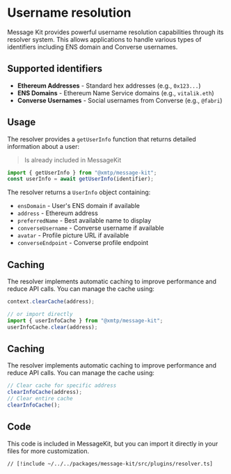 # Username resolution

Message Kit provides powerful username resolution capabilities through its resolver system. This allows applications to handle various types of identifiers including ENS domain and Converse usernames.

## Supported identifiers

- **Ethereum Addresses** - Standard hex addresses (e.g., `0x123...`)
- **ENS Domains** - Ethereum Name Service domains (e.g., `vitalik.eth`)
- **Converse Usernames** - Social usernames from Converse (e.g., `@fabri`)

## Usage

The resolver provides a `getUserInfo` function that returns detailed information about a user:

> Is already included in MessageKit

```typescript
import { getUserInfo } from "@xmtp/message-kit";
const userInfo = await getUserInfo(identifier);
```

The resolver returns a `UserInfo` object containing:

- `ensDomain` - User's ENS domain if available
- `address` - Ethereum address
- `preferredName` - Best available name to display
- `converseUsername` - Converse username if available
- `avatar` - Profile picture URL if available
- `converseEndpoint` - Converse profile endpoint

## Caching

The resolver implements automatic caching to improve performance and reduce API calls. You can manage the cache using:

```typescript
context.clearCache(address);

// or import directly
import { userInfoCache } from "@xmtp/message-kit";
userInfoCache.clear(address);
```

## Caching

The resolver implements automatic caching to improve performance and reduce API calls. You can manage the cache using:

```typescript
// Clear cache for specific address
clearInfoCache(address);
// Clear entire cache
clearInfoCache();
```

## Code

This code is included in MessageKit, but you can import it directly in your files for more customization.

```tsx [src/plugins/resolver.ts]
// [!include ~/../../packages/message-kit/src/plugins/resolver.ts]
```
